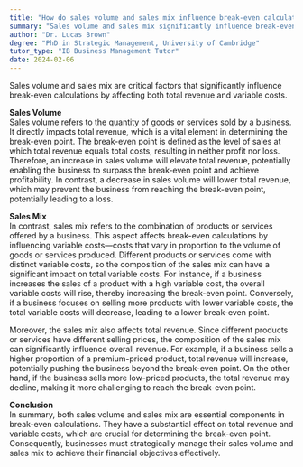 ```yaml
---
title: "How do sales volume and sales mix influence break-even calculations?"
summary: "Sales volume and sales mix significantly influence break-even calculations by affecting total revenue and variable costs."
author: "Dr. Lucas Brown"
degree: "PhD in Strategic Management, University of Cambridge"
tutor_type: "IB Business Management Tutor"
date: 2024-02-06
---
```


Sales volume and sales mix are critical factors that significantly influence break-even calculations by affecting both total revenue and variable costs.

**Sales Volume**  
Sales volume refers to the quantity of goods or services sold by a business. It directly impacts total revenue, which is a vital element in determining the break-even point. The break-even point is defined as the level of sales at which total revenue equals total costs, resulting in neither profit nor loss. Therefore, an increase in sales volume will elevate total revenue, potentially enabling the business to surpass the break-even point and achieve profitability. In contrast, a decrease in sales volume will lower total revenue, which may prevent the business from reaching the break-even point, potentially leading to a loss.

**Sales Mix**  
In contrast, sales mix refers to the combination of products or services offered by a business. This aspect affects break-even calculations by influencing variable costs—costs that vary in proportion to the volume of goods or services produced. Different products or services come with distinct variable costs, so the composition of the sales mix can have a significant impact on total variable costs. For instance, if a business increases the sales of a product with a high variable cost, the overall variable costs will rise, thereby increasing the break-even point. Conversely, if a business focuses on selling more products with lower variable costs, the total variable costs will decrease, leading to a lower break-even point.

Moreover, the sales mix also affects total revenue. Since different products or services have different selling prices, the composition of the sales mix can significantly influence overall revenue. For example, if a business sells a higher proportion of a premium-priced product, total revenue will increase, potentially pushing the business beyond the break-even point. On the other hand, if the business sells more low-priced products, the total revenue may decline, making it more challenging to reach the break-even point.

**Conclusion**  
In summary, both sales volume and sales mix are essential components in break-even calculations. They have a substantial effect on total revenue and variable costs, which are crucial for determining the break-even point. Consequently, businesses must strategically manage their sales volume and sales mix to achieve their financial objectives effectively.
    